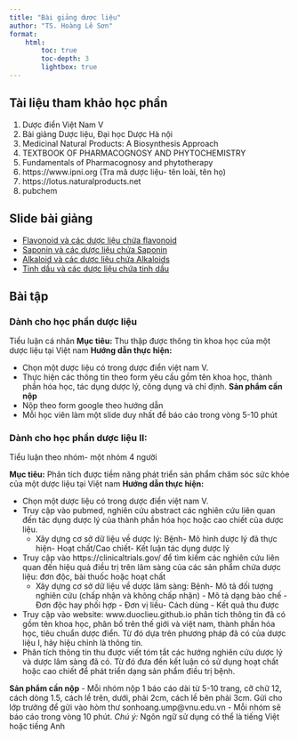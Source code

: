 ```yaml
---
title: "Bài giảng dược liệu"
author: "TS. Hoàng Lê Sơn"
format: 
    html: 
        toc: true
        toc-depth: 3
        lightbox: true
---
```

## Tài liệu tham khảo học phần 

1. Dược điển Việt Nam V
2. Bài giảng Dược liệu, Đại học Dược Hà nội
3. Medicinal Natural Products: A Biosynthesis Approach
4. TEXTBOOK OF PHARMACOGNOSY AND PHYTOCHEMISTRY
5. Fundamentals of Pharmacognosy and phytotherapy
6. https://www.ipni.org (Tra mã dược liệu- tên loài, tên họ)
7. https://lotus.naturalproducts.net
8. pubchem

## Slide bài giảng 


- [Flavonoid và các dược liệu chứa flavonoid](../Duoc_lieu/flavonoids.qmd)
- [Saponin và các dược liệu chứa Saponin](../Duoc_lieu/saponin.qmd)
- [Alkaloid và các dược liệu chứa Alkaloids](../Duoc_lieu/alkaloid.qmd)
- [Tinh dầu và các dược liệu chứa tinh dầu](../Duoc_lieu/Tinhdau.qmd)

## Bài tập 
### Dành cho học phần dược liệu 
Tiểu luận cá nhân
**Mục tiêu:** Thu thập được thông tin khoa học của một dược liệu tại Việt nam
**Hướng dẫn thực hiện:**

- Chọn một dược liệu có trong dược điển việt nam V.
- Thực hiện các thông tin theo form yêu cầu gồm tên khoa học, thành phần hóa học, tác dụng dược lý, công dụng và chỉ định.
**Sản phẩm cần nộp**
- Nộp theo form google theo hướng dẫn
- Mỗi học viên làm một slide duy nhất để báo cáo trong vòng 5-10 phút

### Dành cho học phần dược liệu II:

Tiểu luận theo nhóm- một nhóm 4 người

**Mục tiêu:** Phân tích được tiềm năng phát triển sản phẩm chăm sóc sức khỏe của một dược liệu tại Việt nam
**Hướng dẫn thực hiện:**

- Chọn một dược liệu có trong dược điển việt nam V.
- Truy cập vào pubmed, nghiên cứu abstract các nghiên cứu liên quan đến tác dụng dược lý của thành phần hóa học hoặc cao chiết của dược liệu.
    - Xây dựng cơ sở dữ liệu về dược lý: 
        Bệnh- Mô hình dược lý đã thực hiện- Hoạt chất/Cao chiết- Kết luận tác dụng dược lý
- Truy cập vào https://clinicaltrials.gov/ để tìm kiếm các nghiên cứu liên quan đến hiệu quả điều trị trên lâm sàng của các sản phẩm chứa dược liệu: đơn độc, bài thuốc hoặc hoạt chất
    - Xây dựng cơ sở dữ liệu về dược lâm sàng: 
        Bệnh- Mô tả đối tượng nghiên cứu (chấp nhận và không chấp nhận) - Mô tả dạng bào chế - Đơn độc hay phối hợp - Đơn vị liều- Cách dùng - Kết quả thu được  
- Truy cập vào website: www.duoclieu.github.io phân tích thông tin đã có gồm tên khoa học, phân bố trên thế giới và việt nam, thành phần hóa học, tiêu chuẩn dược điển. Từ đó dựa trên phương pháp đã có của dược liệu I, hãy hiệu chỉnh là thông tin. 
- Phân tích thông tin thu được viết tóm tắt các hướng nghiên cứu dược lý và dược lâm sàng đã có. Từ đó đưa đến kết luận có sử dụng hoạt chất hoặc cao chiết để phát triển dạng sản phẩm điều trị bệnh.

**Sản phẩm cần nộp**
- Mỗi nhóm nộp 1 báo cáo dài từ 5-10 trang, cỡ chữ 12, cách dòng 1.5, cách lề trên, dưới, phải 2cm, cách lề bên phải 3cm. Gửi cho lớp trưởng để gửi vào hòm thư sonhoang.ump@vnu.edu.vn
- Mỗi nhóm sẽ báo cáo trong vòng 10 phút. 
*Chú ý:* Ngôn ngữ sử dụng có thể là tiếng Việt hoặc tiếng Anh
